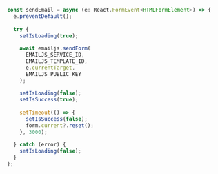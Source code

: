 ```ts focus=7:12
  const sendEmail = async (e: React.FormEvent<HTMLFormElement>) => {
    e.preventDefault();
    
    try {
      setIsLoading(true);
      
      await emailjs.sendForm(
        EMAILJS_SERVICE_ID,
        EMAILJS_TEMPLATE_ID,
        e.currentTarget,
        EMAILJS_PUBLIC_KEY
      );
      
      setIsLoading(false);
      setIsSuccess(true);
      
      setTimeout(() => {
        setIsSuccess(false);
        form.current?.reset();
      }, 3000);
      
    } catch (error) {
      setIsLoading(false);
    }
  };
```
